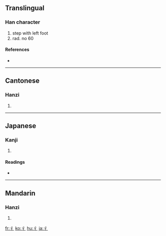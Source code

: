 ==Translingual==
{{stroke order|type=animate}}

===Han character===
{{Han char|rn=60|rad=彳|as=00|sn=3|four=2020<sub>2</sub>|canj=竹人 (HO), X竹人 (XHO)}}

# step with left foot
# rad. no 60

====References====
* {{Han ref|kx=0365.010|dkj=10037|dj=0684.220|hdz=20811.010|uh=5F73|ud=24435|bh=C94C|bd=51532}}

----

==Cantonese==

===Hanzi===
{{yue-hanzi|jyut=|y=chik1}}

# {{defn|Cantonese|sort=彳00}}

----

==Japanese==

===Kanji===
{{ja-kanji|grade=|rs=彳00}}

# {{defn|Japanese|sort=彳00}}

====Readings====
* {{ja-readings|on=[[てき]] (teki)|kun=}}

----

==Mandarin==

===Hanzi===
{{cmn-hanzi|pin=[[chì]] ([[chi4]])|wg=ch'ih<sup>4</sup>}}

# {{defn|Mandarin|sort=彳00}}

[[fr:彳]]
[[ko:彳]]
[[hu:彳]]
[[ja:彳]]